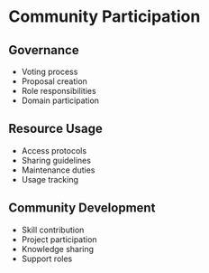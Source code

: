 # Community Participation

## Governance

- Voting process
- Proposal creation
- Role responsibilities
- Domain participation

## Resource Usage

- Access protocols
- Sharing guidelines
- Maintenance duties
- Usage tracking

## Community Development

- Skill contribution
- Project participation
- Knowledge sharing
- Support roles
